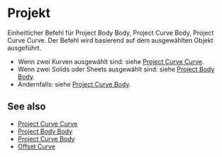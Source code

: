 
# Projekt

<Reference shortcut="I" command="Project" button="Rechts von der Befehlsleiste" />

Einheitlicher Befehl für Project Body Body, Project Curve Body, Project Curve Curve. Der Befehl wird basierend auf dem ausgewählten Objekt ausgeführt.
   - Wenn zwei Kurven ausgewählt sind: siehe [Project Curve Curve](./project-curve-curve).
   - Wenn zwei Solids oder Sheets ausgewählt sind: siehe [Project Body Body](./project-body-body).
   - Andernfalls: siehe [Project Curve Body](./project-curve-body).

## See also
- [Project Curve Curve](./project-curve-curve)
- [Project Body Body](./project-body-body)
- [Project Curve Body](./project-curve-body)
- [Offset Curve](./offset-curve)
